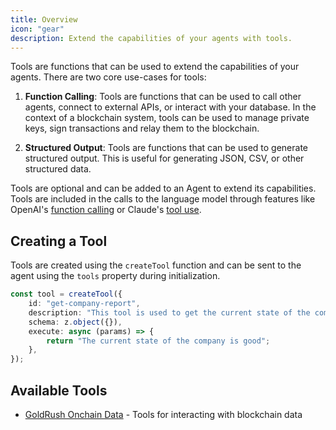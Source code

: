 ```yaml
---
title: Overview
icon: "gear"
description: Extend the capabilities of your agents with tools.
---
```


Tools are functions that can be used to extend the capabilities of your agents. There are two core use-cases for tools:

1. **Function Calling**: Tools are functions that can be used to call other agents, connect to external APIs, or interact with your database. In the context of a blockchain system, tools can be used to manage private keys, sign transactions and relay them to the blockchain.

2. **Structured Output**: Tools are functions that can be used to generate structured output. This is useful for generating JSON, CSV, or other structured data.

Tools are optional and can be added to an Agent to extend its capabilities. Tools are included in the calls to the language model through features like OpenAI's [function calling](https://platform.openai.com/docs/guides/function-calling) or Claude's [tool use](https://docs.anthropic.com/en/docs/build-with-claude/tool-use).

## Creating a Tool

Tools are created using the `createTool` function and can be sent to the agent using the `tools` property during initialization.

```typescript
const tool = createTool({
    id: "get-company-report",
    description: "This tool is used to get the current state of the company",
    schema: z.object({}),
    execute: async (params) => {
        return "The current state of the company is good";
    },
});
```

## Available Tools

- [GoldRush Onchain Data](/concepts/tools/goldrush-onchain-data) - Tools for interacting with blockchain data
